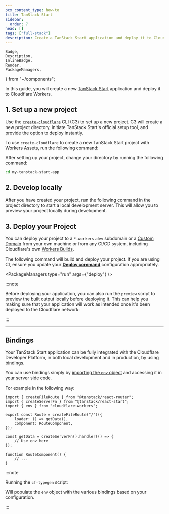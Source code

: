 ```yaml
---
pcx_content_type: how-to
title: TanStack Start
sidebar:
  order: 7
head: []
tags: ["full-stack"]
description: Create a TanStack Start application and deploy it to Cloudflare Workers.
---
```


	Badge,
	Description,
	InlineBadge,
	Render,
	PackageManagers,
} from "~/components";

In this guide, you will create a new [TanStack Start](https://tanstack.com/start) application and deploy it to Cloudflare Workers.

## 1. Set up a new project

Use the [`create-cloudflare`](https://www.npmjs.com/package/create-cloudflare) CLI (C3) to set up a new project. C3 will create a new project directory, initiate TanStack Start's official setup tool, and provide the option to deploy instantly.

To use `create-cloudflare` to create a new TanStack Start project with Workers Assets, run the following command:

<PackageManagers
	type="create"
	pkg="cloudflare@latest"
	args="my-tanstack-start-app --framework=tanstack-start"
/>

After setting up your project, change your directory by running the following command:

```sh
cd my-tanstack-start-app
```

## 2. Develop locally

After you have created your project, run the following command in the project directory to start a local development server. This will allow you to preview your project locally during development.

<PackageManagers type="run" args="dev" />

## 3. Deploy your Project

You can deploy your project to a `*.workers.dev` subdomain or a [Custom Domain](/workers/configuration/routing/custom-domains/) from your own machine or from any CI/CD system, including Cloudflare's own [Workers Builds](/workers/ci-cd/builds/).

The following command will build and deploy your project. If you are using CI, ensure you update your [**Deploy command**](/workers/ci-cd/builds/configuration/#build-settings) configuration appropriately.

<PackageManagers type="run" args={"deploy"} />

:::note

Before deploying your application, you can also run the `preview` script to preview the built output locally before deploying it.
This can help you making sure that your application will work as intended once it's been deployed to the Cloudflare network:

<PackageManagers type="run" args="preview" />

:::

---

## Bindings

Your TanStack Start application can be fully integrated with the Cloudflare Developer Platform, in both local development and in production, by using bindings.

You can use bindings simply by [importing the `env` object](https://developers.cloudflare.com/workers/runtime-apis/bindings/#importing-env-as-a-global) and accessing it in your server
side code.

For example in the following way:

```tsx
import { createFileRoute } from "@tanstack/react-router";
import { createServerFn } from "@tanstack/react-start";
import { env } from "cloudflare:workers";

export const Route = createFileRoute("/")({
	loader: () => getData(),
	component: RouteComponent,
});

const getData = createServerFn().handler(() => {
	// Use env here
});

function RouteComponent() {
	// ...
}
```

:::note

Running the `cf-typegen` script:

<PackageManagers type="run" args="cf-typegen" />

Will populate the `env` object with the various bindings based on your configuration.

:::

<Render file="frameworks-bindings" product="workers" />
